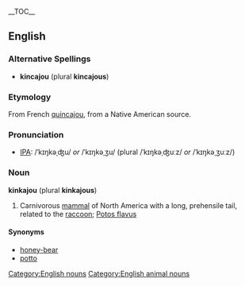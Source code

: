 {{wikipedia}}
__TOC__
==English==
===Alternative Spellings===
* '''kincajou''' (plural '''kincajous''')

===Etymology===
From French [[quincajou]], from a Native American source. <!-- Merriam-Webster's has a likely source, but I can't find any uncopyrighted versions of this information -->

===Pronunciation===
* [[Wiktionary:Pronunciation key|IPA]]: /ˈkɪŋkəˌʤu/ ''or'' /ˈkɪŋkəˌʒu/ (plural /ˈkɪŋkəˌʤuːz/ ''or'' /ˈkɪŋkəˌʒuːz/)

===Noun===
'''kinkajou''' (plural '''kinkajous''')
# Carnivorous [[mammal]] of North America with a long, prehensile tail, related to the [[raccoon]]; [[Potos flavus]]

====Synonyms====
* [[honey-bear]]
* [[potto]]

[[Category:English nouns]][[Category:English animal nouns]]